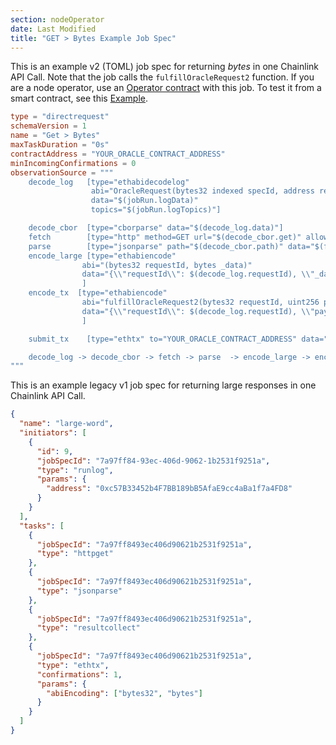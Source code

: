 ```yaml
---
section: nodeOperator
date: Last Modified
title: "GET > Bytes Example Job Spec"
---
```


This is an example v2 (TOML) job spec for returning _bytes_ in one Chainlink API Call. Note that the job calls the `fulfillOracleRequest2` function. If you are a node operator, use an [Operator contract](https://github.com/smartcontractkit/chainlink/blob/master/contracts/src/v0.8/operatorforwarder/dev/Operator.sol) with this job.
To test it from a smart contract, see this [Example](/any-api/get-request/examples/large-responses).

```toml
type = "directrequest"
schemaVersion = 1
name = "Get > Bytes"
maxTaskDuration = "0s"
contractAddress = "YOUR_ORACLE_CONTRACT_ADDRESS"
minIncomingConfirmations = 0
observationSource = """
    decode_log   [type="ethabidecodelog"
                  abi="OracleRequest(bytes32 indexed specId, address requester, bytes32 requestId, uint256 payment, address callbackAddr, bytes4 callbackFunctionId, uint256 cancelExpiration, uint256 dataVersion, bytes data)"
                  data="$(jobRun.logData)"
                  topics="$(jobRun.logTopics)"]

    decode_cbor  [type="cborparse" data="$(decode_log.data)"]
    fetch        [type="http" method=GET url="$(decode_cbor.get)" allowUnrestrictedNetworkAccess="true"]
    parse        [type="jsonparse" path="$(decode_cbor.path)" data="$(fetch)"]
    encode_large [type="ethabiencode"
                abi="(bytes32 requestId, bytes _data)"
                data="{\\"requestId\\": $(decode_log.requestId), \\"_data\\": $(parse)}"
                ]
    encode_tx  [type="ethabiencode"
                abi="fulfillOracleRequest2(bytes32 requestId, uint256 payment, address callbackAddress, bytes4 callbackFunctionId, uint256 expiration, bytes calldata data)"
                data="{\\"requestId\\": $(decode_log.requestId), \\"payment\\":   $(decode_log.payment), \\"callbackAddress\\": $(decode_log.callbackAddr), \\"callbackFunctionId\\": $(decode_log.callbackFunctionId), \\"expiration\\": $(decode_log.cancelExpiration), \\"data\\": $(encode_large)}"
                ]

    submit_tx    [type="ethtx" to="YOUR_ORACLE_CONTRACT_ADDRESS" data="$(encode_tx)"]

    decode_log -> decode_cbor -> fetch -> parse  -> encode_large -> encode_tx -> submit_tx
"""

```

This is an example legacy v1 job spec for returning large responses in one Chainlink API Call.

```json
{
  "name": "large-word",
  "initiators": [
    {
      "id": 9,
      "jobSpecId": "7a97ff84-93ec-406d-9062-1b2531f9251a",
      "type": "runlog",
      "params": {
        "address": "0xc57B33452b4F7BB189bB5AfaE9cc4aBa1f7a4FD8"
      }
    }
  ],
  "tasks": [
    {
      "jobSpecId": "7a97ff8493ec406d90621b2531f9251a",
      "type": "httpget"
    },
    {
      "jobSpecId": "7a97ff8493ec406d90621b2531f9251a",
      "type": "jsonparse"
    },
    {
      "jobSpecId": "7a97ff8493ec406d90621b2531f9251a",
      "type": "resultcollect"
    },
    {
      "jobSpecId": "7a97ff8493ec406d90621b2531f9251a",
      "type": "ethtx",
      "confirmations": 1,
      "params": {
        "abiEncoding": ["bytes32", "bytes"]
      }
    }
  ]
}
```
